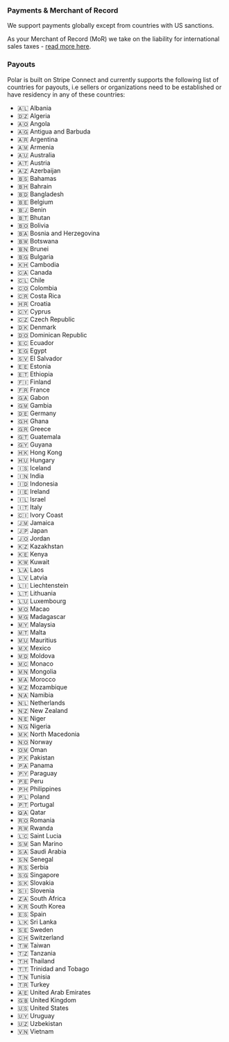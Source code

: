 ### Payments & Merchant of Record

We support payments globally except from countries with US sanctions.

As your Merchant of Record (MoR) we take on the liability for international sales taxes - [read more here](/merchant-of-record/introduction).

### Payouts

Polar is built on Stripe Connect and currently supports the following list of countries for payouts, i.e sellers or organizations need to be established or have residency in any of these countries:

* 🇦🇱 Albania
* 🇩🇿 Algeria
* 🇦🇴 Angola
* 🇦🇬 Antigua and Barbuda
* 🇦🇷 Argentina
* 🇦🇲 Armenia
* 🇦🇺 Australia
* 🇦🇹 Austria
* 🇦🇿 Azerbaijan
* 🇧🇸 Bahamas
* 🇧🇭 Bahrain
* 🇧🇩 Bangladesh
* 🇧🇪 Belgium
* 🇧🇯 Benin
* 🇧🇹 Bhutan
* 🇧🇴 Bolivia
* 🇧🇦 Bosnia and Herzegovina
* 🇧🇼 Botswana
* 🇧🇳 Brunei
* 🇧🇬 Bulgaria
* 🇰🇭 Cambodia
* 🇨🇦 Canada
* 🇨🇱 Chile
* 🇨🇴 Colombia
* 🇨🇷 Costa Rica
* 🇭🇷 Croatia
* 🇨🇾 Cyprus
* 🇨🇿 Czech Republic
* 🇩🇰 Denmark
* 🇩🇴 Dominican Republic
* 🇪🇨 Ecuador
* 🇪🇬 Egypt
* 🇸🇻 El Salvador
* 🇪🇪 Estonia
* 🇪🇹 Ethiopia
* 🇫🇮 Finland
* 🇫🇷 France
* 🇬🇦 Gabon
* 🇬🇲 Gambia
* 🇩🇪 Germany
* 🇬🇭 Ghana
* 🇬🇷 Greece
* 🇬🇹 Guatemala
* 🇬🇾 Guyana
* 🇭🇰 Hong Kong
* 🇭🇺 Hungary
* 🇮🇸 Iceland
* 🇮🇳 India
* 🇮🇩 Indonesia
* 🇮🇪 Ireland
* 🇮🇱 Israel
* 🇮🇹 Italy
* 🇨🇮 Ivory Coast
* 🇯🇲 Jamaica
* 🇯🇵 Japan
* 🇯🇴 Jordan
* 🇰🇿 Kazakhstan
* 🇰🇪 Kenya
* 🇰🇼 Kuwait
* 🇱🇦 Laos
* 🇱🇻 Latvia
* 🇱🇮 Liechtenstein
* 🇱🇹 Lithuania
* 🇱🇺 Luxembourg
* 🇲🇴 Macao
* 🇲🇬 Madagascar
* 🇲🇾 Malaysia
* 🇲🇹 Malta
* 🇲🇺 Mauritius
* 🇲🇽 Mexico
* 🇲🇩 Moldova
* 🇲🇨 Monaco
* 🇲🇳 Mongolia
* 🇲🇦 Morocco
* 🇲🇿 Mozambique
* 🇳🇦 Namibia
* 🇳🇱 Netherlands
* 🇳🇿 New Zealand
* 🇳🇪 Niger
* 🇳🇬 Nigeria
* 🇲🇰 North Macedonia
* 🇳🇴 Norway
* 🇴🇲 Oman
* 🇵🇰 Pakistan
* 🇵🇦 Panama
* 🇵🇾 Paraguay
* 🇵🇪 Peru
* 🇵🇭 Philippines
* 🇵🇱 Poland
* 🇵🇹 Portugal
* 🇶🇦 Qatar
* 🇷🇴 Romania
* 🇷🇼 Rwanda
* 🇱🇨 Saint Lucia
* 🇸🇲 San Marino
* 🇸🇦 Saudi Arabia
* 🇸🇳 Senegal
* 🇷🇸 Serbia
* 🇸🇬 Singapore
* 🇸🇰 Slovakia
* 🇸🇮 Slovenia
* 🇿🇦 South Africa
* 🇰🇷 South Korea
* 🇪🇸 Spain
* 🇱🇰 Sri Lanka
* 🇸🇪 Sweden
* 🇨🇭 Switzerland
* 🇹🇼 Taiwan
* 🇹🇿 Tanzania
* 🇹🇭 Thailand
* 🇹🇹 Trinidad and Tobago
* 🇹🇳 Tunisia
* 🇹🇷 Turkey
* 🇦🇪 United Arab Emirates
* 🇬🇧 United Kingdom
* 🇺🇸 United States
* 🇺🇾 Uruguay
* 🇺🇿 Uzbekistan
* 🇻🇳 Vietnam
